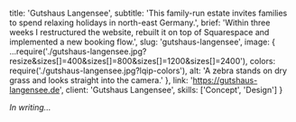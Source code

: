 
  title: 'Gutshaus Langensee',
  subtitle:
    'This family-run estate invites families to spend relaxing holidays in north-east Germany.',
  brief:
    'Within three weeks I restructured the website, rebuilt it on top of Squarespace and implemented a new booking flow.',
  slug: 'gutshaus-langensee',
  image: {
    ...require('./gutshaus-langensee.jpg?resize&sizes[]=400&sizes[]=800&sizes[]=1200&sizes[]=2400'),
    colors: require('./gutshaus-langensee.jpg?lqip-colors'),
    alt: 'A zebra stands on dry grass and looks straight into the camera.'
  },
  link: 'https://gutshaus-langensee.de',
  client: 'Gutshaus Langensee',
  skills: ['Concept', 'Design']
}


_In writing..._
